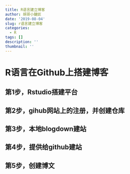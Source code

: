 ```yaml
---
title: R语言建立博客
author: 胡哥小腱匠
date: '2019-08-04'
slug: r语言建立博客
categories:
  - R
tags: []
description: ''
thumbnail: ''
---
```

# R语言在Github上搭建博客
## 第1步，Rstudio搭建平台
## 第2步，gihub网站上的注册，并创建仓库
## 第3步，本地blogdown建站
## 第4步，提供给github建站
## 第5步，创建博文